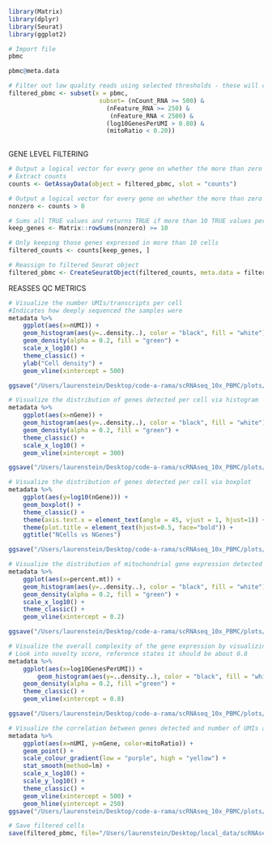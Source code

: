 ```r
library(Matrix)
library(dplyr)
library(Seurat)
library(ggplot2)
```


```r
# Import file
pbmc
```
```r
pbmc@meta.data
```

```r
# Filter out low quality reads using selected thresholds - these will change with experiment
filtered_pbmc <- subset(x = pbmc, 
                         subset= (nCount_RNA >= 500) & 
                           (nFeature_RNA >= 250) & 
                            (nFeature_RNA < 2500) & 
                           (log10GenesPerUMI > 0.80) & 
                           (mitoRatio < 0.20))
			     
```

GENE LEVEL FILTERING

```r
# Output a logical vector for every gene on whether the more than zero counts per cell
# Extract counts
counts <- GetAssayData(object = filtered_pbmc, slot = "counts")

# Output a logical vector for every gene on whether the more than zero counts per cell
nonzero <- counts > 0

# Sums all TRUE values and returns TRUE if more than 10 TRUE values per gene
keep_genes <- Matrix::rowSums(nonzero) >= 10

# Only keeping those genes expressed in more than 10 cells
filtered_counts <- counts[keep_genes, ]

# Reassign to filtered Seurat object
filtered_pbmc <- CreateSeuratObject(filtered_counts, meta.data = filtered_pbmc@meta.data)
```

REASSES QC METRICS


```r
# Visualize the number UMIs/transcripts per cell
#Indicates how deeply sequenced the samples were
metadata %>% 
  	ggplot(aes(x=nUMI)) + 
    geom_histogram(aes(y=..density..), color = "black", fill = "white") +
  	geom_density(alpha = 0.2, fill = "green") + 
  	scale_x_log10() + 
  	theme_classic() +
  	ylab("Cell density") +
  	geom_vline(xintercept = 500)

ggsave("/Users/laurenstein/Desktop/code-a-rama/scRNAseq_10x_PBMC/plots/QC/filtered_UMIperCell.png")
```

```r
# Visualize the distribution of genes detected per cell via histogram
metadata %>% 
  	ggplot(aes(x=nGene)) + 
  	geom_histogram(aes(y=..density..), color = "black", fill = "white") +
  	geom_density(alpha = 0.2, fill = "green") + 
  	theme_classic() +
  	scale_x_log10() + 
  	geom_vline(xintercept = 300)

ggsave("/Users/laurenstein/Desktop/code-a-rama/scRNAseq_10x_PBMC/plots/QC/filtered_GenesperCell.png")
```

```r
# Visualize the distribution of genes detected per cell via boxplot
metadata %>% 
  	ggplot(aes(y=log10(nGene))) + 
  	geom_boxplot() + 
  	theme_classic() +
  	theme(axis.text.x = element_text(angle = 45, vjust = 1, hjust=1)) +
  	theme(plot.title = element_text(hjust=0.5, face="bold")) +
  	ggtitle("NCells vs NGenes")

ggsave("/Users/laurenstein/Desktop/code-a-rama/scRNAseq_10x_PBMC/plots/QC/filtered_GenesperCell_Boxplot.png")
```

```r
# Visualize the distribution of mitochondrial gene expression detected per cell
metadata %>% 
  	ggplot(aes(x=percent.mt)) + 
  	geom_histogram(aes(y=..density..), color = "black", fill = "white") +
  	geom_density(alpha = 0.2, fill = "green") + 
  	scale_x_log10() + 
  	theme_classic() +
  	geom_vline(xintercept = 0.2)

ggsave("/Users/laurenstein/Desktop/code-a-rama/scRNAseq_10x_PBMC/plots/QC/filtered_MitoperCell.png")
```

```r
# Visualize the overall complexity of the gene expression by visualizing the genes detected per UMI 
# Look into novelty score, reference states it should be about 0.8
metadata %>%
  	ggplot(aes(x=log10GenesPerUMI)) +
    	geom_histogram(aes(y=..density..), color = "black", fill = "white") +
  	geom_density(alpha = 0.2, fill ="green") +
  	theme_classic() +
  	geom_vline(xintercept = 0.8)

ggsave("/Users/laurenstein/Desktop/code-a-rama/scRNAseq_10x_PBMC/plots/QC/filtered_GenesperUMI.png")
```

```r
# Visualize the correlation between genes detected and number of UMIs and determine whether strong presence of cells with low numbers of genes/UMIs
metadata %>% 
  	ggplot(aes(x=nUMI, y=nGene, color=mitoRatio)) + 
  	geom_point() + 
	scale_colour_gradient(low = "purple", high = "yellow") +
  	stat_smooth(method=lm) +
  	scale_x_log10() + 
  	scale_y_log10() + 
  	theme_classic() +
  	geom_vline(xintercept = 500) +
  	geom_hline(yintercept = 250)
ggsave("/Users/laurenstein/Desktop/code-a-rama/scRNAseq_10x_PBMC/plots/QC/filtered_GenesCorrUMI.png")

```


```r
# Save filtered cells
save(filtered_pbmc, file="/Users/laurenstein/Desktop/local_data/scRNAseq_10x_PBMC/data/filtered_pbmc.rds")
```


